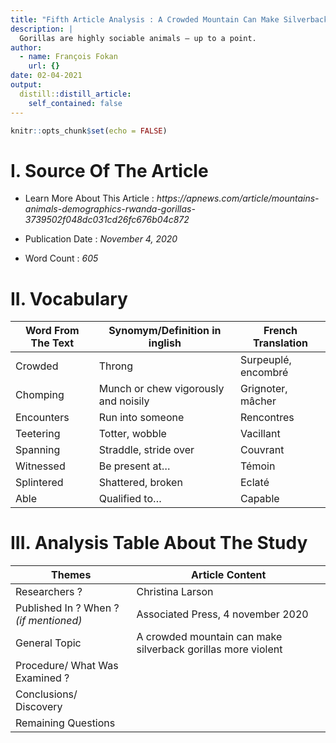 ```yaml
---
title: "Fifth Article Analysis : A Crowded Mountain Can Make Silverback Gorillas More Violent"
description: |
  Gorillas are highly sociable animals – up to a point.
author:
  - name: François Fokan
    url: {}
date: 02-04-2021
output:
  distill::distill_article:
    self_contained: false
---
```


```r
knitr::opts_chunk$set(echo = FALSE)
```

# I. Source Of The Article

- Learn More About This Article : *https://apnews.com/article/mountains-animals-demographics-rwanda-gorillas-3739502f048dc031cd26fc676b04c872*

- Publication Date : *November 4, 2020*

- Word Count : *605*

# II. Vocabulary
|     Word From The Text    |     Synomym/Definition   in inglish         |     French   Translation    |
|---------------------------|---------------------------------------------|-----------------------------|
|     Crowded               |     Throng                                  |     Surpeuplé, encombré     |
|     Chomping              |     Munch or chew vigorously and noisily    |     Grignoter, mâcher       |
|     Encounters            |     Run into someone                        |     Rencontres              |
|     Teetering             |     Totter, wobble                          |     Vacillant               |
|     Spanning              |     Straddle, stride over                   |     Couvrant                |
|     Witnessed             |     Be present at...                        |     Témoin                  |
|     Splintered            |     Shattered, broken                       |     Eclaté                  |
|     Able                  |     Qualified to…                           |     Capable                 |

# III. Analysis Table About The Study
|     Themes                                  |     Article Content                                                   |
|---------------------------------------------|-----------------------------------------------------------------------|
|     Researchers ?                           |     Christina   Larson                                                |
|     Published In ? When ? *(if mentioned)*    |     Associated Press, 4 november 2020                                 |
|     General Topic                           |     A crowded   mountain can make silverback gorillas more violent    |
|     Procedure/ What Was Examined ?          |                                                                       |
|     Conclusions/ Discovery                  |                                                                       |
|     Remaining Questions                     |                                                                       |
